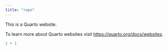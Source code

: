 ```yaml
---
title: "repo"
---
```


This is a Quarto website.

To learn more about Quarto websites visit <https://quarto.org/docs/websites>.

```r
1 + 1
```
